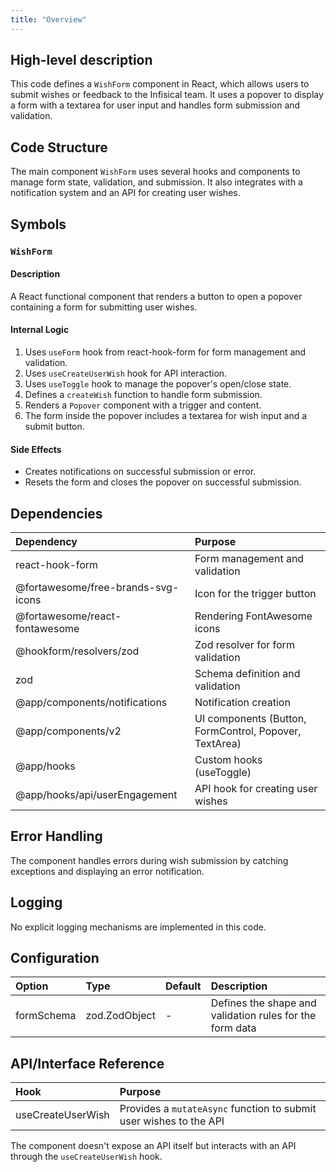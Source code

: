 ```yaml
---
title: "Overview"
---
```


## High-level description
This code defines a `WishForm` component in React, which allows users to submit wishes or feedback to the Infisical team. It uses a popover to display a form with a textarea for user input and handles form submission and validation.

## Code Structure
The main component `WishForm` uses several hooks and components to manage form state, validation, and submission. It also integrates with a notification system and an API for creating user wishes.

## Symbols

### `WishForm`
#### Description
A React functional component that renders a button to open a popover containing a form for submitting user wishes.

#### Internal Logic
1. Uses `useForm` hook from react-hook-form for form management and validation.
2. Uses `useCreateUserWish` hook for API interaction.
3. Uses `useToggle` hook to manage the popover's open/close state.
4. Defines a `createWish` function to handle form submission.
5. Renders a `Popover` component with a trigger and content.
6. The form inside the popover includes a textarea for wish input and a submit button.

#### Side Effects
- Creates notifications on successful submission or error.
- Resets the form and closes the popover on successful submission.

## Dependencies
| Dependency | Purpose |
|:-----------|:--------|
| react-hook-form | Form management and validation |
| @fortawesome/free-brands-svg-icons | Icon for the trigger button |
| @fortawesome/react-fontawesome | Rendering FontAwesome icons |
| @hookform/resolvers/zod | Zod resolver for form validation |
| zod | Schema definition and validation |
| @app/components/notifications | Notification creation |
| @app/components/v2 | UI components (Button, FormControl, Popover, TextArea) |
| @app/hooks | Custom hooks (useToggle) |
| @app/hooks/api/userEngagement | API hook for creating user wishes |

## Error Handling
The component handles errors during wish submission by catching exceptions and displaying an error notification.

## Logging
No explicit logging mechanisms are implemented in this code.

## Configuration
| Option | Type | Default | Description |
|:-------|:-----|:--------|:------------|
| formSchema | zod.ZodObject | - | Defines the shape and validation rules for the form data |

## API/Interface Reference
| Hook | Purpose |
|:-----|:--------|
| useCreateUserWish | Provides a `mutateAsync` function to submit user wishes to the API |

The component doesn't expose an API itself but interacts with an API through the `useCreateUserWish` hook.